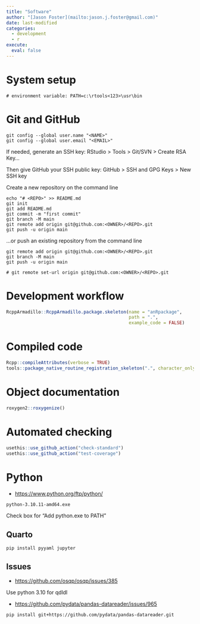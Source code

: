 ```yaml
---
title: "Software"
author: "[Jason Foster](mailto:jason.j.foster@gmail.com)"
date: last-modified
categories:
  - development
  - r
execute:
  eval: false
---
```


# System setup

```         
# environment variable: PATH=c:\rtools<123>\usr\bin
```

# Git and GitHub

```         
git config --global user.name "<NAME>"
git config --global user.email "<EMAIL>"
```

If needed, generate an SSH key: RStudio \> Tools \> Git/SVN \> Create RSA Key...

Then give GitHub your SSH public key: GitHub \> SSH and GPG Keys \> New SSH key

Create a new repository on the command line

```         
echo "# <REPO>" >> README.md
git init
git add README.md
git commit -m "first commit"
git branch -M main
git remote add origin git@github.com:<OWNER>/<REPO>.git
git push -u origin main
```

...or push an existing repository from the command line

```         
git remote add origin git@github.com:<OWNER>/<REPO>.git
git branch -M main
git push -u origin main
```

```         
# git remote set-url origin git@github.com:<OWNER>/<REPO>.git
```

# Development workflow

```r
RcppArmadillo::RcppArmadillo.package.skeleton(name = "anRpackage",
                                              path = ".",
                                              example_code = FALSE)
```

# Compiled code

```r
Rcpp::compileAttributes(verbose = TRUE)
tools::package_native_routine_registration_skeleton(".", character_only = FALSE)
```

# Object documentation

```r
roxygen2::roxygenize()
```

# Automated checking

```r
usethis::use_github_action("check-standard")
usethis::use_github_action("test-coverage")
```

# Python

-   <https://www.python.org/ftp/python/>

```
python-3.10.11-amd64.exe
```

Check box for "Add python.exe to PATH"

## Quarto

```         
pip install pyyaml jupyter

```

## Issues

-   <https://github.com/osqp/osqp/issues/385>

Use python 3.10 for qdldl

-   <https://github.com/pydata/pandas-datareader/issues/965>

```
pip install git+https://github.com/pydata/pandas-datareader.git
```
